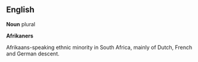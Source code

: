 {{rfc}}
==English==


'''Noun'''
plural

'''Afrikaners'''

Afrikaans-speaking ethnic minority in South Africa, mainly of Dutch, French and German descent.